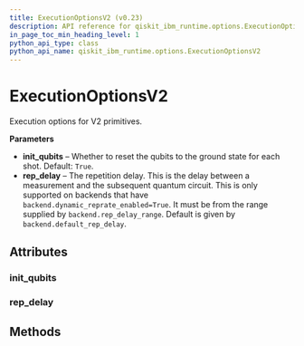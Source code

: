 ```yaml
---
title: ExecutionOptionsV2 (v0.23)
description: API reference for qiskit_ibm_runtime.options.ExecutionOptionsV2 in qiskit-ibm-runtime v0.23
in_page_toc_min_heading_level: 1
python_api_type: class
python_api_name: qiskit_ibm_runtime.options.ExecutionOptionsV2
---
```


# ExecutionOptionsV2

<Class id="qiskit_ibm_runtime.options.ExecutionOptionsV2" isDedicatedPage={true} github="https://github.com/Qiskit/qiskit-ibm-runtime/tree/stable/0.23/qiskit_ibm_runtime/options/execution_options.py#L20-L37" signature="ExecutionOptionsV2(*args, **kwargs)" modifiers="class">
  Execution options for V2 primitives.

  **Parameters**

  *   **init\_qubits** – Whether to reset the qubits to the ground state for each shot. Default: `True`.
  *   **rep\_delay** – The repetition delay. This is the delay between a measurement and the subsequent quantum circuit. This is only supported on backends that have `backend.dynamic_reprate_enabled=True`. It must be from the range supplied by `backend.rep_delay_range`. Default is given by `backend.default_rep_delay`.

  ## Attributes

  ### init\_qubits

  <Attribute id="qiskit_ibm_runtime.options.ExecutionOptionsV2.init_qubits" attributeTypeHint="UnsetType | bool" attributeValue="Unset" />

  ### rep\_delay

  <Attribute id="qiskit_ibm_runtime.options.ExecutionOptionsV2.rep_delay" attributeTypeHint="UnsetType | float" attributeValue="Unset" />

  ## Methods
</Class>

